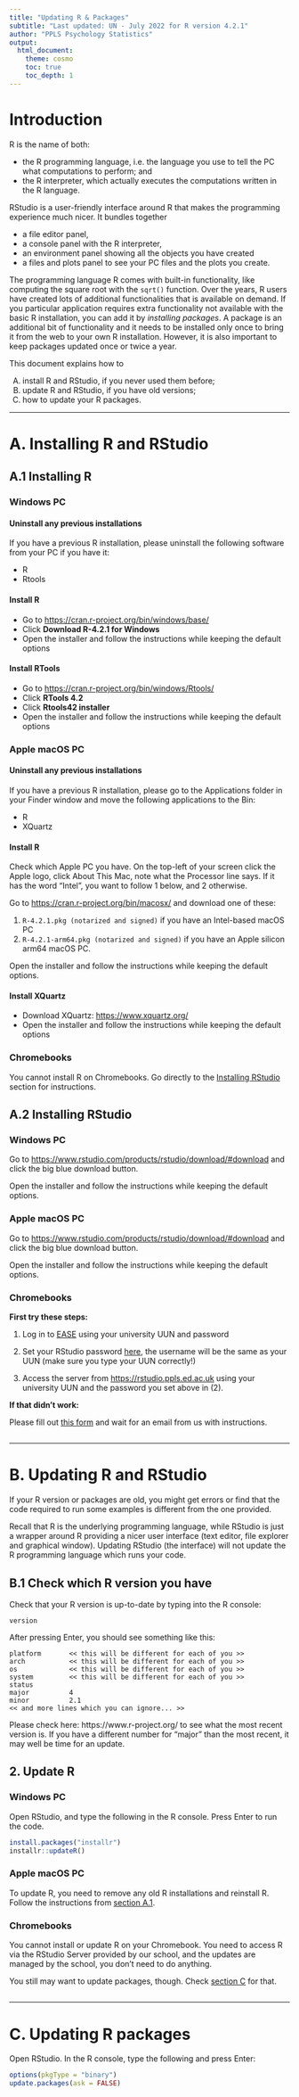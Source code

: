 ```yaml
---
title: "Updating R & Packages"
subtitle: "Last updated: UN - July 2022 for R version 4.2.1"
author: "PPLS Psychology Statistics"
output:
  html_document:
    theme: cosmo
    toc: true
    toc_depth: 1
---
```



# Introduction

R is the name of both:

- the R programming language, i.e. the language you use to tell the PC what computations to perform; and
- the R interpreter, which actually executes the computations written in the R language.

RStudio is a user-friendly interface around R that makes the programming experience much nicer. It bundles together 

- a file editor panel, 
- a console panel with the R interpreter, 
- an environment panel showing all the objects you have created
- a files and plots panel to see your PC files and the plots you create.


The programming language R comes with built-in functionality, like computing the square root with the `sqrt()` function. Over the years, R users have created lots of additional functionalities that is available on demand. If you particular application requires extra functionality not available with the basic R installation, you can add it by *installing packages*. A package is an additional bit of functionality and it needs to be installed only once to bring it from the web to your own R installation. However, it is also important to keep packages updated once or twice a year.


This document explains how to 

A) install R and RStudio, if you never used them before; 
B) update R and RStudio, if you have old versions;
C) how to update your R packages.


---


# A. Installing R and RStudio

## A.1 Installing R {.tabset .tabset-fade .tabset-pills #install-r}

### Windows PC

#### Uninstall any previous installations

If you have a previous R installation, please uninstall the following software from your PC if you have it:

- R
- Rtools

#### Install R

- Go to <https://cran.r-project.org/bin/windows/base/> 
- Click __Download R-4.2.1 for Windows__
- Open the installer and follow the instructions while keeping the default options

#### Install RTools

- Go to <https://cran.r-project.org/bin/windows/Rtools/> 
- Click __RTools 4.2__
- Click __Rtools42 installer__
- Open the installer and follow the instructions while keeping the default options



### Apple macOS PC

#### Uninstall any previous installations

If you have a previous R installation, please go to the Applications folder in your Finder window and move the following applications to the Bin:

- R
- XQuartz


#### Install R

Check which Apple PC you have. On the top-left of your screen click the Apple logo, click About This Mac, note what the Processor line says. If it has the word "Intel", you want to follow 1 below, and 2 otherwise.

Go to <https://cran.r-project.org/bin/macosx/> and download one of these: 

1. `R-4.2.1.pkg (notarized and signed)` if you have an Intel-based macOS PC
2. `R-4.2.1-arm64.pkg (notarized and signed)` if you have an Apple silicon arm64 macOS PC.

Open the installer and follow the instructions while keeping the default options.


#### Install XQuartz

- Download XQuartz: <https://www.xquartz.org/>
- Open the installer and follow the instructions while keeping the default options



### Chromebooks

You cannot install R on Chromebooks. Go directly to the [Installing RStudio](#install-rstudio) section for instructions.



## A.2 Installing RStudio {.tabset .tabset-fade .tabset-pills #install-rstudio}

### Windows PC {#install-win}

Go to <https://www.rstudio.com/products/rstudio/download/#download> and click the big blue download button.

Open the installer and follow the instructions while keeping the default options.

### Apple macOS PC {#install-mac}

Go to <https://www.rstudio.com/products/rstudio/download/#download> and click the big blue download button.

Open the installer and follow the instructions while keeping the default options.


### Chromebooks {#install-chrome}

__First try these steps:__

1. Log in to [EASE](https://www.ease.ed.ac.uk/) using your university UUN and password

2. Set your RStudio password [here](https://rstudio.ppls.ed.ac.uk/setpass.php), the username will be the same as your UUN (make sure you type your UUN correctly!)

3. Access the server from <https://rstudio.ppls.ed.ac.uk> using your university UUN and the password you set above in (2).

__If that didn't work:__

Please fill out [this form](https://forms.office.com/r/Pc5aqhyveE) and wait for an email from us with instructions.



## {-}


---


# B. Updating R and RStudio

If your R version or packages are old, you might get errors or find that the code required to run some examples is different from the one provided.

Recall that R is the underlying programming language, while RStudio is just a wrapper around R providing a nicer user interface (text editor, file explorer and graphical window). Updating RStudio (the interface) will not update the R programming language which runs your code.  

## B.1 Check which R version you have

Check that your R version is up-to-date by typing into the R console:

```
version
```

After pressing Enter, you should see  something like this:

```
platform       << this will be different for each of you >>     
arch           << this will be different for each of you >>                  
os             << this will be different for each of you >>     
system         << this will be different for each of you >>        
status                                     
major          4                           
minor          2.1                         
<< and more lines which you can ignore... >>
```

Please check here: https://www.r-project.org/ to see what the most recent version is. If you have a different number for "major" than the most recent, it may well be time for an update.  


## 2. Update R {.tabset .tabset-fade .tabset-pills}

### Windows PC

Open RStudio, and type the following in the R console. Press Enter to run the code.

```r
install.packages("installr")
installr::updateR()
```


### Apple macOS PC

To update R, you need to remove any old R installations and reinstall R. Follow the instructions from [section A.1](#install-r).


### Chromebooks

You cannot install or update R on your Chromebook. You need to access R via the RStudio Server provided by our school, and the updates are managed by the school, you don't need to do anything.

You still may want to update packages, though. Check [section C](#update-packages) for that.

## {-}


---


# C. Updating R packages {#update-packages}

Open RStudio. In the R console, type the following and press Enter:

```r
options(pkgType = "binary")
update.packages(ask = FALSE)
```

<br>

